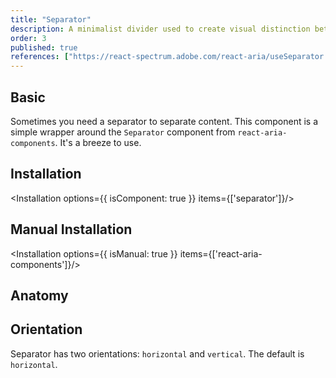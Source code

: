 ```yaml
---
title: "Separator"
description: A minimalist divider used to create visual distinction between content sections, improving readability and organization.
order: 3
published: true
references: ["https://react-spectrum.adobe.com/react-aria/useSeparator.html"]
---
```


## Basic
Sometimes you need a separator to separate content. This component is a simple wrapper around the `Separator` component from `react-aria-components`. It's a breeze to use.

<How isCenter={false} toUse="surfaces/separator/separator-demo" />

## Installation
<Installation options={{ isComponent: true }} items={['separator']}/>

## Manual Installation
<Installation options={{ isManual: true }} items={['react-aria-components']}/>
<SourceCode toShow='separator'/>

## Anatomy
<Anatomy show='separator-anatomy'/>

## Orientation
Separator has two orientations: `horizontal` and `vertical`. The default is `horizontal`.

<How toUse="surfaces/separator/separator-orientation-demo" />
